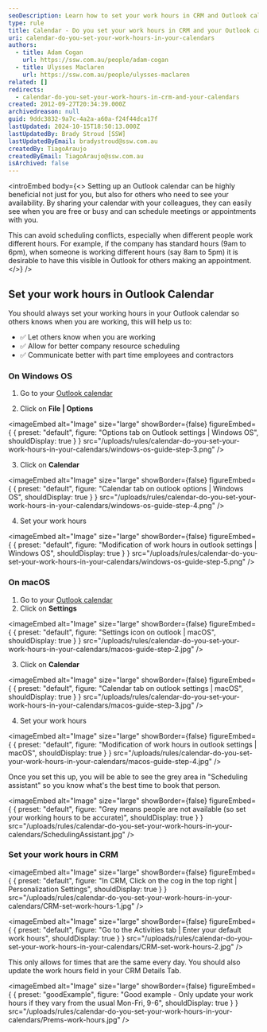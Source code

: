 ```yaml
---
seoDescription: Learn how to set your work hours in CRM and Outlook calendar to improve resource scheduling, communication with part-time employees, and reduce meeting conflicts.
type: rule
title: Calendar - Do you set your work hours in CRM and your Outlook calendar?
uri: calendar-do-you-set-your-work-hours-in-your-calendars
authors:
  - title: Adam Cogan
    url: https://ssw.com.au/people/adam-cogan
  - title: Ulysses Maclaren
    url: https://ssw.com.au/people/ulysses-maclaren
related: []
redirects:
  - calendar-do-you-set-your-work-hours-in-crm-and-your-calendars
created: 2012-09-27T20:34:39.000Z
archivedreason: null
guid: 9ddc3832-9a7c-4a2a-a60a-f24f44dca17f
lastUpdated: 2024-10-15T18:50:13.000Z
lastUpdatedBy: Brady Stroud [SSW]
lastUpdatedByEmail: bradystroud@ssw.com.au
createdBy: TiagoAraujo
createdByEmail: TiagoAraujo@ssw.com.au
isArchived: false
---
```


<introEmbed
  body={<>
Setting up an Outlook calendar can be highly beneficial not just for you, but also for others who need to see your availability. By sharing your calendar with your colleagues, they can easily see when you are free or busy and can schedule meetings or appointments with you.

This can avoid scheduling conflicts, especially when different people work different hours. For example, if the company has standard hours (9am to 6pm), when someone is working different hours (say 8am to 5pm) it is desirable to have this visible in Outlook for others making an appointment.
  </>}
/>
## Set your work hours in Outlook Calendar

You should always set your working hours in your Outlook calendar so others knows when you are working, this will help us to:

* ✅ Let others know when you are working
* ✅ Allow for better company resource scheduling
* ✅ Communicate better with part time employees and contractors

### On Windows OS

1. Go to your [Outlook calendar](https://outlook.office.com/calendar)

2. Click on **File | Options**
   
<imageEmbed
  alt="Image"
  size="large"
  showBorder={false}
  figureEmbed={ {
    preset: "default",
    figure: "Options tab on Outlook settings | Windows OS",
    shouldDisplay: true
  } }
  src="/uploads/rules/calendar-do-you-set-your-work-hours-in-your-calendars/windows-os-guide-step-3.png"
/>

3. Click on **Calendar**
   
<imageEmbed
  alt="Image"
  size="large"
  showBorder={false}
  figureEmbed={ {
    preset: "default",
    figure: "Calendar tab on outlook options | Windows OS",
    shouldDisplay: true
  } }
  src="/uploads/rules/calendar-do-you-set-your-work-hours-in-your-calendars/windows-os-guide-step-4.png"
/>

4. Set your work hours
   
<imageEmbed
  alt="Image"
  size="large"
  showBorder={false}
  figureEmbed={ {
    preset: "default",
    figure: "Modification of work hours in outlook settings | Windows OS",
    shouldDisplay: true
  } }
  src="/uploads/rules/calendar-do-you-set-your-work-hours-in-your-calendars/windows-os-guide-step-5.png"
/>

### On macOS

1. Go to your [Outlook calendar](https://outlook.office.com/calendar/)
2. Click on **Settings**
   
<imageEmbed
  alt="Image"
  size="large"
  showBorder={false}
  figureEmbed={ {
    preset: "default",
    figure: "Settings icon on outlook | macOS",
    shouldDisplay: true
  } }
  src="/uploads/rules/calendar-do-you-set-your-work-hours-in-your-calendars/macos-guide-step-2.jpg"
/>

3. Click on **Calendar**
   
<imageEmbed
  alt="Image"
  size="large"
  showBorder={false}
  figureEmbed={ {
    preset: "default",
    figure: "Calendar tab on outlook settings | macOS",
    shouldDisplay: true
  } }
  src="/uploads/rules/calendar-do-you-set-your-work-hours-in-your-calendars/macos-guide-step-3.jpg"
/>

4. Set your work hours
   
<imageEmbed
  alt="Image"
  size="large"
  showBorder={false}
  figureEmbed={ {
    preset: "default",
    figure: "Modification of work hours in outlook settings | macOS",
    shouldDisplay: true
  } }
  src="/uploads/rules/calendar-do-you-set-your-work-hours-in-your-calendars/macos-guide-step-4.jpg"
/>

Once you set this up, you will be able to see the grey area in "Scheduling assistant" so you know what's the best time to book that person.


<imageEmbed
  alt="Image"
  size="large"
  showBorder={false}
  figureEmbed={ {
    preset: "default",
    figure: "Grey means people are not available (so set your working hours to be accurate)",
    shouldDisplay: true
  } }
  src="/uploads/rules/calendar-do-you-set-your-work-hours-in-your-calendars/SchedulingAssistant.jpg"
/>

### Set your work hours in CRM


<imageEmbed
  alt="Image"
  size="large"
  showBorder={false}
  figureEmbed={ {
    preset: "default",
    figure: "In CRM, Click on the cog in the top right | Personalization Settings",
    shouldDisplay: true
  } }
  src="/uploads/rules/calendar-do-you-set-your-work-hours-in-your-calendars/CRM-set-work-hours-1.jpg"
/>


<imageEmbed
  alt="Image"
  size="large"
  showBorder={false}
  figureEmbed={ {
    preset: "default",
    figure: "Go to the Activities tab | Enter your default work hours",
    shouldDisplay: true
  } }
  src="/uploads/rules/calendar-do-you-set-your-work-hours-in-your-calendars/CRM-set-work-hours-2.jpg"
/>

This only allows for times that are the same every day. You should also update the work hours field in your CRM Details Tab.

<imageEmbed
  alt="Image"
  size="large"
  showBorder={false}
  figureEmbed={ {
    preset: "goodExample",
    figure: "Good example - Only update your work hours if they vary from the usual Mon-Fri, 9-6",
    shouldDisplay: true
  } }
  src="/uploads/rules/calendar-do-you-set-your-work-hours-in-your-calendars/Prems-work-hours.jpg"
/>

